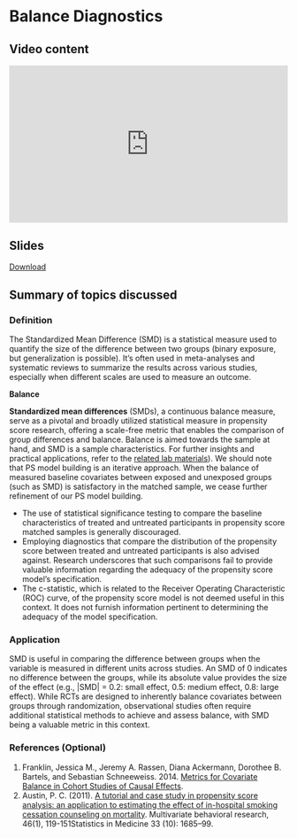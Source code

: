 # Balance Diagnostics {.unnumbered}

## Video content

::: {style="position: relative; padding-bottom: 56.25%; height: 0; overflow: hidden;"}
<iframe src="https://www.youtube.com/embed/hqpPReClbRM" style="position: absolute; top: 0; left: 0; width: 100%; height: 100%; border:0;" allowfullscreen>

</iframe>
:::

## Slides

[Download](https://github.com/ehsanx/PS-survey/raw/main/slides/2BalanceandSMD.pdf)

## Summary of topics discussed

### Definition

The Standardized Mean Difference (SMD) is a statistical measure used to quantify the size of the difference between two groups (binary exposure, but generalization is possible). It's often used in meta-analyses and systematic reviews to summarize the results across various studies, especially when different scales are used to measure an outcome.

::: callout-tip
**Balance**

**Standardized mean differences** (SMDs), a continuous balance measure, serve as a pivotal and broadly utilized statistical measure in propensity score research, offering a scale-free metric that enables the comparison of group differences and balance. Balance is aimed towards the sample at hand, and SMD is a sample characteristics. For further insights and practical applications, refer to the [related lab materials](https://ehsanx.github.io/EpiMethods/propensityscore2.html)). We should note that PS model building is an iterative approach. When the balance of measured baseline covariates between exposed and unexposed groups (such as SMD) is satisfactory in the matched sample, we cease further refinement of our PS model building.

- The use of statistical significance testing to compare the baseline characteristics of treated and untreated participants in propensity score matched samples is generally discouraged. 
- Employing diagnostics that compare the distribution of the propensity score between treated and untreated participants is also advised against. Research underscores that such comparisons fail to provide valuable information regarding the adequacy of the propensity score model's specification. 
- The c-statistic, which is related to the Receiver Operating Characteristic (ROC) curve, of the propensity score model is not deemed useful in this context. It does not furnish information pertinent to determining the adequacy of the model specification. 
::: 

### Application

SMD is useful in comparing the difference between groups when the variable is measured in different units across studies. An SMD of 0 indicates no difference between the groups, while its absolute value provides the size of the effect (e.g., \|SMD\| = 0.2: small effect, 0.5: medium effect, 0.8: large effect). While RCTs are designed to inherently balance covariates between groups through randomization, observational studies often require additional statistical methods to achieve and assess balance, with SMD being a valuable metric in this context.

### References (Optional)

1.  Franklin, Jessica M., Jeremy A. Rassen, Diana Ackermann, Dorothee B. Bartels, and Sebastian Schneeweiss. 2014. [Metrics for Covariate Balance in Cohort Studies of Causal Effects](https://doi.org/10.1002/sim.6058).
2.  Austin, P. C. (2011). [A tutorial and case study in propensity score analysis: an application to estimating the effect of in-hospital smoking cessation counseling on mortality](https://pubmed.ncbi.nlm.nih.gov/22287812/). Multivariate behavioral research, 46(1), 119-151Statistics in Medicine 33 (10): 1685--99.
